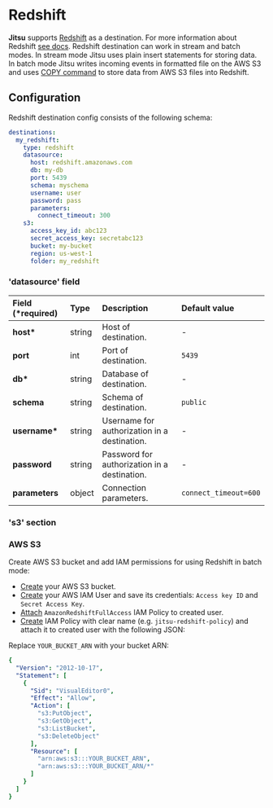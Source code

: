 # Redshift

**Jitsu** supports [Redshift](https://aws.amazon.com/redshift) as a destination. For more information about Redshift [see docs](https://docs.aws.amazon.com/redshift/index.html).
Redshift destination can work in stream and batch modes. In stream mode Jitsu uses plain insert statements for storing data.
In batch mode Jitsu writes incoming events in formatted file on the AWS S3 and uses [COPY command](https://docs.aws.amazon.com/redshift/latest/dg/r_COPY.html) to store data from AWS S3 files into Redshift.

## Configuration

Redshift destination config consists of the following schema:

```yaml
destinations:
  my_redshift:
    type: redshift
    datasource:
      host: redshift.amazonaws.com
      db: my-db
      port: 5439
      schema: myschema
      username: user
      password: pass
      parameters:
        connect_timeout: 300
    s3:
      access_key_id: abc123
      secret_access_key: secretabc123
      bucket: my-bucket
      region: us-west-1
      folder: my_redshift
```

### 'datasource' field

| Field \(\*required\) | Type | Description | Default value |
| :--- | :--- | :--- | :--- |
| **host\*** | string | Host of destination. | - |
| **port** | int | Port of destination. | `5439` |
| **db\*** | string | Database of destination. | - |
| **schema** | string | Schema of destination. | `public` |
| **username\*** | string | Username for authorization in a destination. | - |
| **password** | string | Password for authorization in a destination. | - |
| **parameters** | object | Connection parameters. | `connect_timeout=600` |

### 's3' section

<LargeLink href="/docs/destinations-configuration/s3" title="S3 configuration" />

### AWS S3

Create AWS S3 bucket and add IAM permissions for using Redshift in batch mode:

- [Create](https://docs.aws.amazon.com/AmazonS3/latest/userguide/create-bucket-overview.html) your AWS S3 bucket.
- [Create](https://docs.aws.amazon.com/IAM/latest/UserGuide/id_users_create.html) your AWS IAM User and save its credentials: `Access key ID` and `Secret Access Key`.
- [Attach](https://docs.aws.amazon.com/IAM/latest/UserGuide/id_users_change-permissions.html) `AmazonRedshiftFullAccess` IAM Policy to created user.
- [Create](https://docs.aws.amazon.com/apigateway/latest/developerguide/api-gateway-create-and-attach-iam-policy.html) IAM Policy with clear name (e.g. `jitsu-redshift-policy`) and attach it to created user with the following JSON:

Replace `YOUR_BUCKET_ARN` with your bucket ARN:
```yaml
{
  "Version": "2012-10-17",
  "Statement": [
    {
      "Sid": "VisualEditor0",
      "Effect": "Allow",
      "Action": [
        "s3:PutObject",
        "s3:GetObject",
        "s3:ListBucket",
        "s3:DeleteObject"
      ],
      "Resource": [
        "arn:aws:s3:::YOUR_BUCKET_ARN",
        "arn:aws:s3:::YOUR_BUCKET_ARN/*"
      ]
    }
  ]
}
```